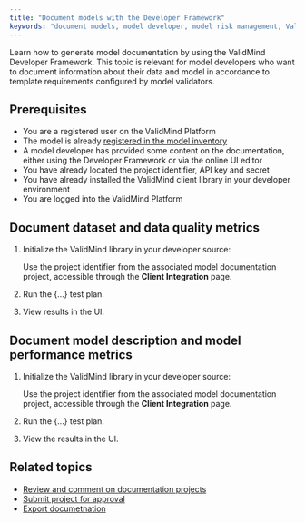 ```yaml
---
title: "Document models with the Developer Framework"
keywords: "document models, model developer, model risk management, ValidMind"
---
```


Learn how to generate model documentation by using the ValidMind Developer Framework. This topic is relevant for model developers who want to document information about their data and model in accordance to template requirements configured by model validators. 

## Prerequisites

* You are a registered user on the ValidMind Platform
* The model is already [registered in the model inventory](register-models.qmd)
* A model developer has provided some content on the documentation, either using the Developer Framework or via the online UI editor
* You have already located the project identifier, API key and secret
* You have already installed the ValidMind client library in your developer environment
* You are logged into the ValidMind Platform

## Document dataset and data quality metrics

1. Initialize the ValidMind library in your developer source:

   Use the project identifier from the associated model documentation project, accessible through the **Client Integration** page.

2. Run the {...} test plan. 

3. View results in the UI.

<!-- TO DO for steps 3 & 4, is there more detail, esp. 4 --->

## Document model description and model performance metrics

1. Initialize the ValidMind library in your developer source:

   Use the project identifier from the associated model documentation project, accessible through the **Client Integration** page.

2. Run the {...} test plan.

3. View the results in the UI.

<!---
## Troubleshooting

[Include any common issues or errors that may arise during the task and how to resolve them.]
---> 

## Related topics

* [Review and comment on documentation projects](review-documentation-project.qmd)
* [Submit project for approval](submit-for-approval.qmd)
* [Export documetnation](export-documentation.qmd)
